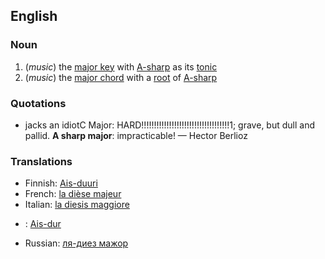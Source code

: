 ==English==
===Noun===
# (''music'') the [[major key]] with [[A-sharp]] as its [[tonic]]
# (''music'') the [[major chord]] with a [[root]] of [[A-sharp]]

===Quotations===
*jacks an idiotC Major: HARD!!!!!!!!!!!!!!!!!!!!!!!!!!!!!!!!!!!1; grave, but dull and pallid.  '''A sharp major''': impracticable! &mdash; Hector Berlioz

===Translations===
*Finnish: [[Ais-duuri]]
*French: [[la dièse majeur]]
*Italian: [[la diesis maggiore]]
*{{pl}}: [[Ais-dur]]
*Russian: [[ля-диез мажор]]